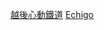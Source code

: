 {{Commonscat|Stations of Echigo Tokimeki Railway}}

[[Category:越後心動鐵道|]]
[[Category:日本各公司鐵路車站|Echigo]]